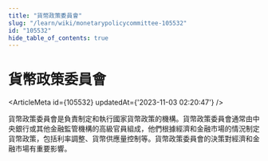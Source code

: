 ```yaml
---
title: "貨幣政策委員會"
slug: "/learn/wiki/monetarypolicycommittee-105532"
id: "105532"
hide_table_of_contents: true
---
```



# 貨幣政策委員會

<ArticleMeta id={105532} updatedAt={'2023-11-03 02:20:47'} />
<div className='border-solid border-b border-t-0 my-4 border-[var(--ifm-color-gray-300)]' />

貨幣政策委員會是負責制定和執行國家貨幣政策的機構。貨幣政策委員會通常由中央銀行或其他金融監管機構的高級官員組成，他們根據經濟和金融市場的情況制定貨幣政策，包括利率調整、貨幣供應量控制等。貨幣政策委員會的決策對經濟和金融市場有重要影響。
